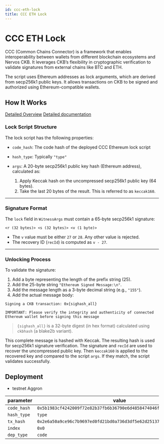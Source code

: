 ```yaml
---
id: ccc-eth-lock
title: CCC ETH Lock
---
```


# CCC ETH Lock

CCC (Common Chains Connector) is a framework that enables interoperability between wallets from different blockchain ecosystems and Nervos CKB. It leverages CKB’s flexibility in cryptographic verification to validate signatures from external chains like BTC and ETH.

The script uses Ethereum addresses as lock arguments, which are derived from secp256k1 public keys. It allows transactions on CKB to be signed and authorized using Ethereum-compatible wallets.

## How It Works

[Detailed Overview](https://github.com/ckb-devrel/ccc-locks/blob/master/docs/overview.md)
[Detailed documentation](https://github.com/ckb-devrel/ccc-locks/blob/master/docs/eth.md)

### Lock Script Structure

The lock script has the following properties:

- `code_hash`: The code hash of the deployed CCC Ethereum lock script
- `hash_type`: Typically `"type"`
- `args`: A 20-byte secp256k1 public key hash (Ethereum address), calculated as:

  1. Apply Keccak hash on the uncompressed secp256k1 public key (64 bytes).
  2. Take the last 20 bytes of the result. This is referred to as `keccak160`.

---

### Signature Format

The `lock` field in `WitnessArgs` must contain a 65-byte secp256k1 signature:

```
<r (32 bytes)> <s (32 bytes)> <v (1 byte)>
```

- The `v` value must be either `27` or `28`. Any other value is rejected.
- The recovery ID (`recId`) is computed as `v - 27`.

---

### Unlocking Process

To validate the signature:

1. Add a byte representing the length of the prefix string (25).
2. Add the 25-byte string `"Ethereum Signed Message:\n"`.
3. Add the message length as a 3-byte decimal string (e.g., `"155"`).
4. Add the actual message body:

```
Signing a CKB transaction: 0x{sighash_all}

IMPORTANT: Please verify the integrity and authenticity of connected Ethereum wallet before signing this message
```

> `{sighash_all}` is a 32-byte digest (in hex format) calculated using `ckbhash` (a blake2b variant).

This complete message is hashed with Keccak. The resulting hash is used for secp256k1 signature verification. The signature and `recId` are used to recover the uncompressed public key. Then `keccak160` is applied to the recovered key and compared to the script `args`. If they match, the script validates successfully.

## Deployment

- testnet Aggron

| parameter   | value                                                                |
| ----------- | -------------------------------------------------------------------- |
| `code_hash` | `0x5b1983cf4242009f72e82b37fb6b36790e6d4858474046fc3c798e5142cf8835` |
| `hash_type` | `type`                                                               |
| `tx_hash`   | `0x2e6a50a9ce96c7b9697ed0fd21bd0a736d3df5e62d25137f728d8354a36cb369` |
| `index`     | `0x0`                                                                |
| `dep_type`  | `code`                                                               |
